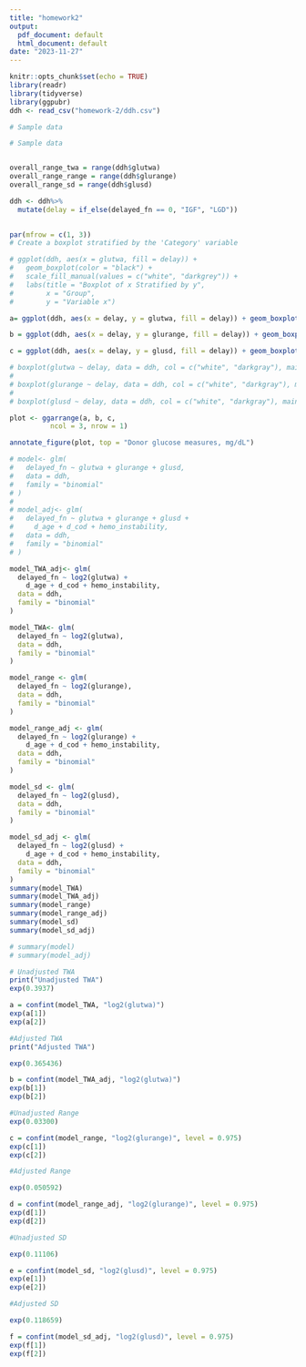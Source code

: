 ```yaml
---
title: "homework2"
output:
  pdf_document: default
  html_document: default
date: "2023-11-27"
---
```


```r
knitr::opts_chunk$set(echo = TRUE)
library(readr)
library(tidyverse)
library(ggpubr)
ddh <- read_csv("homework-2/ddh.csv")
```



```r
# Sample data

# Sample data


overall_range_twa = range(ddh$glutwa)
overall_range_range = range(ddh$glurange)
overall_range_sd = range(ddh$glusd)

ddh <- ddh%>%
  mutate(delay = if_else(delayed_fn == 0, "IGF", "LGD"))
  

par(mfrow = c(1, 3))
# Create a boxplot stratified by the 'Category' variable

# ggplot(ddh, aes(x = glutwa, fill = delay)) +
#   geom_boxplot(color = "black") +
#   scale_fill_manual(values = c("white", "darkgrey")) +
#   labs(title = "Boxplot of x Stratified by y",
#        x = "Group",
#        y = "Variable x")

a= ggplot(ddh, aes(x = delay, y = glutwa, fill = delay)) + geom_boxplot(outlier.shape = NA, show.legend =  FALSE) + labs(title = "", x ="TWA", y = "") + theme_bw() + scale_y_continuous(trans= 'log2', breaks = c(50,100,200,300,400,500), limits = c(50, 500)) + scale_fill_manual(values = c(IGF = "white", LGD = "darkgray"))

b = ggplot(ddh, aes(x = delay, y = glurange, fill = delay)) + geom_boxplot(outlier.shape = NA, show.legend =  FALSE) + labs(title = "", x ="Range", y = "") + theme_bw() + scale_y_continuous(trans= 'log10', breaks = c(1,10,100,1000), limits = c(1, 1000)) + scale_fill_manual(values = c(IGF = "white", LGD = "darkgray"))

c = ggplot(ddh, aes(x = delay, y = glusd, fill = delay)) + geom_boxplot(outlier.shape = NA, show.legend =  FALSE) + labs(title = "", x ="SD", y = "") + theme_bw() + scale_y_continuous(trans= 'log10', breaks = c(1,10,100,200,300), limits = c(1,300)) + scale_fill_manual(values = c(IGF = "white", LGD = "darkgray"))

# boxplot(glutwa ~ delay, data = ddh, col = c("white", "darkgray"), main = "Boxplot of Glucose TWA", xlab = "TWA", ylab = "", ylim = overall_range_twa, outline = FALSE, width = c(0.5,0.5), frame = FALSE, log ='y') 
# 
# boxplot(glurange ~ delay, data = ddh, col = c("white", "darkgray"), main = "Boxplot of Glucose Range", xlab = "Range", ylab = "", ylim = overall_range_range, outline = FALSE, width = c(0.5,0.5), frame = FALSE, log ='y') 
# 
# boxplot(glusd ~ delay, data = ddh, col = c("white", "darkgray"), main = "Boxplot of Glucose SD", xlab = "SD", ylab = "", outline = FALSE,ylim = overall_range_sd, width = c(0.5,0.5), frame = FALSE, log ="y") 

plot <- ggarrange(a, b, c,
          ncol = 3, nrow = 1)

annotate_figure(plot, top = "Donor glucose measures, mg/dL")
```

```r
# model<- glm(
#   delayed_fn ~ glutwa + glurange + glusd,
#   data = ddh,
#   family = "binomial"
# )
# 
# model_adj<- glm(
#   delayed_fn ~ glutwa + glurange + glusd +
#     d_age + d_cod + hemo_instability,
#   data = ddh,
#   family = "binomial"
# )

model_TWA_adj<- glm(
  delayed_fn ~ log2(glutwa) +
    d_age + d_cod + hemo_instability,
  data = ddh,
  family = "binomial"
)

model_TWA<- glm(
  delayed_fn ~ log2(glutwa),
  data = ddh,
  family = "binomial"
)

model_range <- glm(
  delayed_fn ~ log2(glurange),
  data = ddh,
  family = "binomial"
)

model_range_adj <- glm(
  delayed_fn ~ log2(glurange) + 
    d_age + d_cod + hemo_instability,
  data = ddh,
  family = "binomial"
)

model_sd <- glm(
  delayed_fn ~ log2(glusd),
  data = ddh,
  family = "binomial"
)

model_sd_adj <- glm(
  delayed_fn ~ log2(glusd) +
    d_age + d_cod + hemo_instability,
  data = ddh,
  family = "binomial"
)
summary(model_TWA)
summary(model_TWA_adj)
summary(model_range)
summary(model_range_adj)
summary(model_sd)
summary(model_sd_adj)

# summary(model)
# summary(model_adj)

```

```r
# Unadjusted TWA
print("Unadjusted TWA")
exp(0.3937)

a = confint(model_TWA, "log2(glutwa)")
exp(a[1])
exp(a[2])

#Adjusted TWA
print("Adjusted TWA")

exp(0.365436)

b = confint(model_TWA_adj, "log2(glutwa)")
exp(b[1])
exp(b[2])

#Unadjusted Range
exp(0.03300)

c = confint(model_range, "log2(glurange)", level = 0.975)
exp(c[1])
exp(c[2])

#Adjusted Range

exp(0.050592)

d = confint(model_range_adj, "log2(glurange)", level = 0.975)
exp(d[1])
exp(d[2])

#Unadjusted SD

exp(0.11106)

e = confint(model_sd, "log2(glusd)", level = 0.975)
exp(e[1])
exp(e[2])

#Adjusted SD

exp(0.118659)

f = confint(model_sd_adj, "log2(glusd)", level = 0.975)
exp(f[1])
exp(f[2])

```


